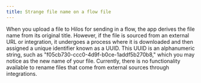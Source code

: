 ```yaml
---
title: Strange file name on a flow file
---
```


When you upload a file to Hilos for sending in a flow, the app derives the file name from its original title. However, if the file is sourced from an external URL or integration, it undergoes a process where it is downloaded and then assigned a unique identifier known as a UUID. This UUID is an alphanumeric string, such as "f05cb730-ccc0-4d9f-b0ce-1addf5b270b8," which you may notice as the new name of your file. Currently, there is no functionality available to rename files that come from external sources through integrations.
